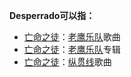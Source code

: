 '''Desperrado可以指：'''
* [[亡命之徒_(歌曲)|亡命之徒]]：[[老鹰_(乐队)|老鹰乐队]]歌曲
* [[亡命之徒_(专辑)|亡命之徒]]：[[老鹰_(乐队)|老鹰乐队]]专辑
* [[亡命之徒_(纵贯线歌曲)|亡命之徒]]：[[縱貫線_(樂團)|纵贯线]]歌曲
{{消歧义}}